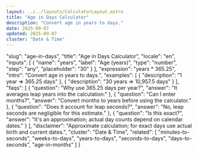 ```yaml
---
layout: ../../layouts/CalculatorLayout.astro
title: "Age in Days Calculator"
description: "Convert age in years to days."
date: 2025-09-07
updated: 2025-09-07
cluster: "Date & Time"
---
```


  "slug": "age-in-days",
  "title": "Age in Days Calculator",
  "locale": "en",
  "inputs": [
    {
      "name": "years",
      "label": "Age (years)",
      "type": "number",
      "step": "any",
      "placeholder": "30"
    }
  ],
  "expression": "years * 365.25",
  "intro": "Convert age in years to days.",
  "examples": [
    {
      "description": "1 year ⇒ 365.25 days"
    },
    {
      "description": "30 years ⇒ 10,957.5 days"
    }
  ],
  "faqs": [
    {
      "question": "Why use 365.25 days per year?",
      "answer": "It averages leap years into the calculation."
    },
    {
      "question": "Can I enter months?",
      "answer": "Convert months to years before using the calculator."
    },
    {
      "question": "Does it account for leap seconds?",
      "answer": "No, leap seconds are negligible for this estimate."
    },
    {
      "question": "Is this exact?",
      "answer": "It's an approximation; actual day counts depend on calendar dates."
    }
  ],
  "disclaimer": "Approximate calculation; for exact days use actual birth and current dates.",
  "cluster": "Date & Time",
  "related": [
    "minutes-to-seconds",
    "weeks-to-days",
    "years-to-days",
    "seconds-to-days",
    "days-to-seconds",
    "age-in-months"
  ]
}

<Calculator schema={schema} />
